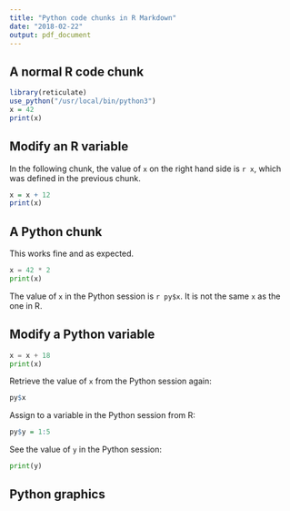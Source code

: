 ```yaml
---
title: "Python code chunks in R Markdown"
date: "2018-02-22"
output: pdf_document
---
```


## A normal R code chunk

```r
library(reticulate)
use_python("/usr/local/bin/python3")
x = 42
print(x)
```

## Modify an R variable

In the following chunk, the value of `x` on the right hand side
is `r x`, which was defined in the previous chunk.

```r
x = x + 12
print(x)
```

## A Python chunk

This works fine and as expected. 

```python
x = 42 * 2
print(x) 
```

The value of `x` in the Python session is `r py$x`.
It is not the same `x` as the one in R.

## Modify a Python variable

```python
x = x + 18 
print(x)
```

Retrieve the value of `x` from the Python session again:

```r
py$x
```

Assign to a variable in the Python session from R:

```r
py$y = 1:5
```

See the value of `y` in the Python session:

```python
print(y)
```

## Python graphics

<!-- You can draw plots using the **matplotlib** package in Python. -->

<!-- ```{python} -->
<!-- import matplotlib.pyplot as plt -->
<!-- plt.plot([0, 2, 1, 4]) -->
<!-- plt.show() -->
<!-- ``` -->
